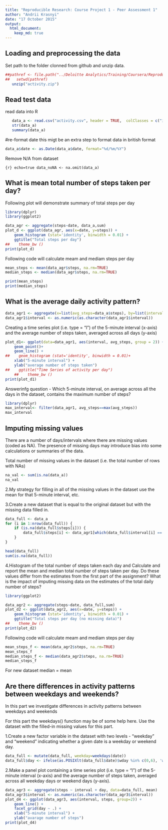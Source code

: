 ```yaml
---
title: "Reproducible Research: Course Project 1 - Peer Assessment 1"
author: "Andrii Krasnyi"
date: "17 October 2015"
output: 
  html_document:
    keep_md: true
---
```



## Loading and preprocessing the data
Set path to the folder clonned from github and unzip data. 

```r
##pathref <- file.path("../Deloitte Analytics/Training/Coursera/Reproducible ##Research/RepData_PeerAssessment1/")
##   setwd(pathref)
   unzip("activity.zip")
```   

## Read test data
read data into R   
```r
   data_a <- read.csv("activity.csv", header = TRUE,  colClasses = c("integer", "Date", "character"))
   str(data_a)
   summary(data_a)
```   
#re-format date
this migt be an extra step to format data in british format 

```r
data_a$date <- as.Date(data_a$date, format="%d/%m/%Y")
```

Remove N/A from dataset 

```{r} echo=true
data_noNA <- na.omit(data_a)
```


## What is mean total number of steps taken per day?
Following  plot will demonstrate summary of total steps per day

```r
library(dplyr)
library(ggplot2) 

data_agr <- aggregate(steps~date, data_a,sum)
plot_d <- ggplot(data_agr, aes(x=date, y=steps)) + 
    geom_histogram (stat='identity', binwidth = 0.01) +
    ggtitle("Total steps per day") 
##    theme_bw ()
print(plot_d)

```
Following code will calculate meam and mediam steps per day

```r
mean_steps <- mean(data_agr$steps, na.rm=TRUE)
median_steps <- median(data_agr$steps, na.rm=TRUE)

print(mean_steps)
print(median_steps)

```

## What is the average daily activity pattern?
```r

data_agr1 <- aggregate(x=list(avg_steps=data_a$steps), by=list(interval=data_a$interval), FUN=mean, na.rm=TRUE)
data_agr1$interval <- as.numeric(as.character(data_agr1$interval))

```

Creating a time series plot (i.e. type = "l") of the 5-minute interval (x-axis) and the average number of steps taken, averaged across all days (y-axis)

```r
plot_d1<- ggplot(data=data_agr1, aes(interval, avg_steps, group = 2)) +
    geom_point()+
    geom_line() +
##    geom_histogram (stat='identity', binwidth = 0.01)+
    xlab("5-minute interval") +
    ylab("average number of steps taken")
##    ggtitle("Time Series of activity per day")
    ##    theme_bw ()
print(plot_d1)
```
Answerinfg question - Which 5-minute interval, on average across all the days in the dataset, contains the maximum number of steps?

```r
library(dplyr)
max_interval<- filter(data_agr1, avg_steps==max(avg_steps))
max_interval

```

## Imputing missing values
There are a number of days/intervals where there are missing values (coded as NA). The presence of missing days may introduce bias into some calculations or summaries of the data.

Total number of missing values in the dataset (i.e. the total number of rows with NAs)

```r
na_val <- sum(is.na(data_a))
na_val

```

2.My strategy for filling in all of the missing values in the dataset use the mean for that 5-minute interval, etc.

3.Create a new dataset that is equal to the original dataset but with the missing data filled in.

```r
data_full <- data_a 
for (i in 1:nrow(data_full)) {
    if (is.na(data_full$steps[i])) {
        data_full$steps[i] <- data_agr1[which(data_full$interval[i] == data_agr1$interval),]$avg_steps
    }
}

head(data_full)
sum(is.na(data_full))

```

4.Histogram of the total number of steps taken each day and Calculate and report the mean and median total number of steps taken per day. Do these values differ from the estimates from the first part of the assignment? What is the impact of imputing missing data on the estimates of the total daily number of steps?

```r
library(ggplot2) 

data_agr2 <- aggregate(steps~date, data_full,sum)
plot_d2 <- ggplot(data_agr2, aes(x=date, y=steps)) + 
    geom_histogram (stat='identity', binwidth = 0.01) +
    ggtitle("Total steps per day (no missing data)") 
##    theme_bw ()
print(plot_d2)

```
Following code will calculate meam and mediam steps per day

```r
mean_steps_f <- mean(data_agr2$steps, na.rm=TRUE)
mean_steps_f
median_steps_f <- median(data_agr2$steps, na.rm=TRUE)
median_steps_f
```
For new dataset median = mean

## Are there differences in activity patterns between weekdays and weekends?

In this part we investigate differences in activity patterns between weekdays and weekends

For this part the weekdays() function may be of some help here. Use the dataset with the filled-in missing values for this part.

1.Create a new factor variable in the dataset with two levels - "weekday" and "weekend" indicating whether a given date is a weekday or weekend day.

```r
data_full <- mutate(data_full, weekday=weekdays(date)) 
data_full$day <- ifelse(as.POSIXlt(data_full$date)$wday %in% c(0,6), 'weekend', 'weekday')
```

2.Make a panel plot containing a time series plot (i.e. type = "l") of the 5-minute interval (x-axis) and the average number of steps taken, averaged across all weekday days or weekend days (y-axis). 

```r
data_agr3 <- aggregate(steps ~ interval + day, data=data_full, mean)
data_agr3$interval <- as.numeric(as.character(data_agr3$interval))
plot_d4 <- ggplot(data_agr3, aes(interval, steps, group=2)) + 
    geom_line() + 
    facet_grid(day ~ .) +
    xlab("5-minute interval") + 
    ylab("avarage number of steps")
print(plot_d4)

```



